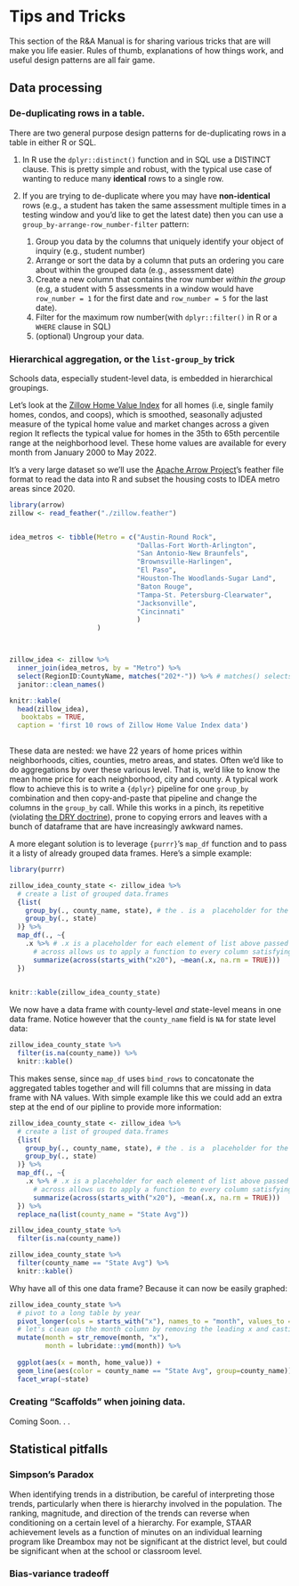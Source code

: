 # Tips and Tricks

This section of the R&A Manual is for sharing various tricks that are will make you life easier.  Rules of thumb, explanations of how things work, and useful design patterns are all fair game. 

## Data processing 

### De-duplicating rows in a table. 

There are two general purpose design patterns for de-duplicating rows in a table in either R or SQL.

1. In R use the `dplyr::distinct()` function and in SQL use a DISTINCT clause.  This is pretty simple and robust, with the typical use case of wanting to reduce many **identical** rows to a single row. 
2. If you are trying to de-duplicate where you may have **non-identical** rows (e.g., a student has taken the same assessment multiple times in a testing window and you'd like to get the latest date) then you can use a `group_by-arrange-row_number-filter` pattern:

    1. Group you data by the columns that uniquely identify your object of inquiry (e.g., student number)
    2. Arrange or sort the data by a column that puts an ordering you care about within the grouped data (e.g., assessment date)
    3. Create a new column that contains the row number *within the group* (e.g, a student with 5 assessments in a window would have `row_number = 1` for the first date and `row_number = 5` for the last date).
    4. Filter for the maximum row number(with `dplyr::filter()` in R or a `WHERE` clause in SQL)
    5. (optional) Ungroup your data. 
  

### Hierarchical aggregation, or the `list-group_by` trick

Schools data, especially student-level data, is embedded in hierarchical groupings. 

Let's look at the [Zillow Home Value Index](https://www.zillow.com/research/data/) for all homes (i.e, single family homes, condos, and coops),  which is smoothed, seasonally adjusted measure of the typical home value and market changes across a given region It reflects the typical value for homes in the 35th to 65th percentile range at the neighborhood level. These home values are available for every month from January 2000 to May 2022. 

It's a very large dataset so we'll use the [Apache Arrow Project](https://arrow.apache.org/docs/r/)'s feather file format  to read the data into R and subset the housing costs to IDEA metro areas since 2020. 

```r
library(arrow)
zillow <- read_feather("./zillow.feather")


idea_metros <- tibble(Metro = c("Austin-Round Rock",
                                "Dallas-Fort Worth-Arlington",
                                "San Antonio-New Braunfels",
                                "Brownsville-Harlingen",
                                "El Paso",
                                "Houston-The Woodlands-Sugar Land",
                                "Baton Rouge",
                                "Tampa-St. Petersburg-Clearwater",
                                "Jacksonville",
                                "Cincinnati"
                                )
                      )



zillow_idea <- zillow %>% 
  inner_join(idea_metros, by = "Metro") %>% 
  select(RegionID:CountyName, matches("202*-")) %>% # matches() selects columns with regular expressions
  janitor::clean_names()

knitr::kable(
  head(zillow_idea),
   booktabs = TRUE,
  caption = 'first 10 rows of Zillow Home Value Index data')
  
```

These data are nested: we have 22 years of home prices within neighborhoods, cities, counties, metro areas, and states. Often we'd like to do aggregations by over these various level.  That is, we'd like to know the mean home price for each neighborhood, city and county.  A typical work flow to achieve this is to write a `{dplyr}` pipeline for one `group_by` combination and then copy-and-paste that pipeline and change the columns in the `group_by` call. While this works in a pinch, its repetitive (violating [the DRY doctrine](https://en.wikipedia.org/wiki/Don%27t_repeat_yourself)), prone to copying errors and leaves with a bunch of dataframe that are have increasingly awkward names. 

A more elegant solution is to leverage `{purrr}`'s `map_df` function and to pass it a listy of already grouped data frames. Here's a simple example:

```r
library(purrr)

zillow_idea_county_state <- zillow_idea %>% 
  # create a list of grouped data.frames
  {list(
    group_by(., county_name, state), # the . is a  placeholder for the data.frame being piped in 
    group_by(., state)
  )} %>% 
  map_df(., ~{
    .x %>% # .x is a placeholder for each element of list above passed to map_df
      # across allows us to apply a function to every column satisfying a condition
      summarize(across(starts_with("x20"), ~mean(.x, na.rm = TRUE)))
  })
  

knitr::kable(zillow_idea_county_state)
```

We now have a data frame with county-level *and* state-level means in one data frame.  Notice however that the `county_name` field is `NA` for state level data:

```r
zillow_idea_county_state %>% 
  filter(is.na(county_name)) %>% 
  knitr::kable()
```

This makes sense, since `map_df` uses `bind_rows` to concatonate the aggregated tables together and will fill columns that are missing in data frame with NA values.  With simple example like this we could add an extra step at the end of our pipline to provide more information:

```r
zillow_idea_county_state <- zillow_idea %>% 
  # create a list of grouped data.frames
  {list(
    group_by(., county_name, state), # the . is a  placeholder for the data.frame being piped in 
    group_by(., state)
  )} %>% 
  map_df(., ~{
    .x %>% # .x is a placeholder for each element of list above passed to map_df
      # across allows us to apply a function to every column satisfying a condition
      summarize(across(starts_with("x20"), ~mean(.x, na.rm = TRUE)))
  }) %>% 
  replace_na(list(county_name = "State Avg"))

zillow_idea_county_state %>% 
  filter(is.na(county_name))

zillow_idea_county_state %>% 
  filter(county_name == "State Avg") %>% 
  knitr::kable()
```


Why have all of this one data frame? Because it can now be easily graphed:

```r

zillow_idea_county_state %>% 
  # pivot to a long table by year
  pivot_longer(cols = starts_with("x"), names_to = "month", values_to = "home_value") %>% 
  # let's clean up the month column by removing the leading x and casting to a date
  mutate(month = str_remove(month, "x"), 
         month = lubridate::ymd(month)) %>% 
  
  ggplot(aes(x = month, home_value)) + 
  geom_line(aes(color = county_name == "State Avg", group=county_name)) +
  facet_wrap(~state)


```





### Creating "Scaffolds" when joining data.  

Coming Soon. . . 


## Statistical pitfalls

### Simpson's Paradox

When identifying trends in a distribution, be careful of interpreting those trends, particularly when there is hierarchy involved in the population. The ranking, magnitude, and direction of the trends can reverse when conditioning on a certain level of a hierarchy. For example, STAAR achievement levels as a function of minutes on an individual learning program like Dreambox may not be significant at the district level, but could be significant when at the school or classroom level.

### Bias-variance tradeoff
